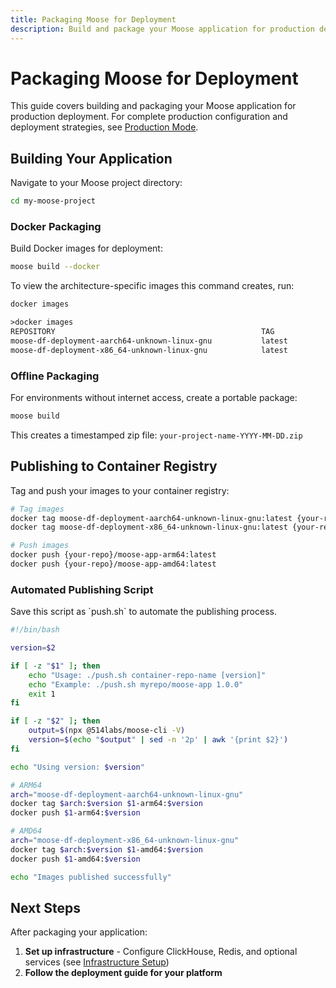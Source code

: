 ```yaml
---
title: Packaging Moose for Deployment
description: Build and package your Moose application for production deployment
---
```



# Packaging Moose for Deployment

<LanguageSwitcher />

This guide covers building and packaging your Moose application for production deployment. For complete production configuration and deployment strategies, see [Production Mode](../runtime/prod).

## Building Your Application

Navigate to your Moose project directory:

```bash filename="Terminal" copy
cd my-moose-project
```

### Docker Packaging

Build Docker images for deployment:

```bash filename="Terminal" copy
moose build --docker
```

To view the architecture-specific images this command creates, run:

```bash filename="Terminal" copy
docker images
```
```txt filename="Terminal" copy
>docker images
REPOSITORY                                              TAG               IMAGE ID       CREATED              SIZE
moose-df-deployment-aarch64-unknown-linux-gnu           latest            c50674c7a68a   About a minute ago   155MB
moose-df-deployment-x86_64-unknown-linux-gnu            latest            e5b449d3dea3   About a minute ago   163MB
```

### Offline Packaging

For environments without internet access, create a portable package:

```bash filename="Terminal" copy
moose build
```

This creates a timestamped zip file: `your-project-name-YYYY-MM-DD.zip`

## Publishing to Container Registry

Tag and push your images to your container registry:

```bash filename="Terminal" copy
# Tag images
docker tag moose-df-deployment-aarch64-unknown-linux-gnu:latest {your-repo}/moose-app-arm64:latest
docker tag moose-df-deployment-x86_64-unknown-linux-gnu:latest {your-repo}/moose-app-amd64:latest

# Push images
docker push {your-repo}/moose-app-arm64:latest
docker push {your-repo}/moose-app-amd64:latest
```

### Automated Publishing Script

<Callout type="info">
Save this script as `push.sh` to automate the publishing process.
</Callout>

```bash filename="push.sh" copy
#!/bin/bash

version=$2

if [ -z "$1" ]; then
    echo "Usage: ./push.sh container-repo-name [version]"
    echo "Example: ./push.sh myrepo/moose-app 1.0.0"
    exit 1
fi

if [ -z "$2" ]; then
    output=$(npx @514labs/moose-cli -V)
    version=$(echo "$output" | sed -n '2p' | awk '{print $2}')
fi

echo "Using version: $version"

# ARM64
arch="moose-df-deployment-aarch64-unknown-linux-gnu"
docker tag $arch:$version $1-arm64:$version
docker push $1-arm64:$version

# AMD64
arch="moose-df-deployment-x86_64-unknown-linux-gnu"  
docker tag $arch:$version $1-amd64:$version
docker push $1-amd64:$version

echo "Images published successfully"
```

## Next Steps

After packaging your application:

1. **Set up infrastructure** - Configure ClickHouse, Redis, and optional services (see [Infrastructure Setup](infrastructure))
2. **Follow the deployment guide for your platform**

<CTACards>
<CTACard
  title="Kubernetes"
  description="Deploy your application to Kubernetes"
  ctaLink={"/stack/moose-build/deploying-on-kubernetes"}
  Icon={Container}
  orientation="horizontal"
/>
<CTACard
  title="ECS"
  description="Deploy your application to ECS"
  ctaLink={"/stack/moose-build/deploying-on-ecs"}
  Icon={Container}
  orientation="horizontal"
/>
<CTACard
  title="Docker Compose"
  description="Deploy your application with Docker Compose"
  ctaLink={"/stack/moose-build/deploying-with-docker-compose"}
  Icon={Container}
  orientation="horizontal"
/>
<CTACard
  title="Offline Deployment"
  description="Deploy your application to an offline server"
  ctaLink={"/stack/moose-build/deploying-on-an-offline-server"}
  Icon={WifiOff}
  orientation="horizontal"
/>
</CTACards>
